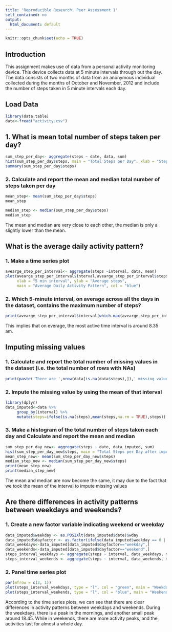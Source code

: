 ```yaml
---
title: 'Reproducible Research: Peer Assessment 1'
self_contained: no
output:
  html_document: default
---
```


```r
knitr::opts_chunk$set(echo = TRUE)
```

## Introduction
This assignment makes use of data from a personal activity monitoring device. This device collects data at 5 minute intervals through out the day. The data consists of two months of data from an anonymous individual collected during the months of October and November, 2012 and include the number of steps taken in 5 minute intervals each day.


## Load Data
```r
library(data.table)
data<-fread("activity.csv")
```

## 1. What is mean total number of steps taken per day?
```r
sum_step_per_day<- aggregate(steps ~ date, data, sum)
hist(sum_step_per_day$steps, main = "Total Steps per Day", xlab = "Steps", col = "green", breaks = 20)
summary(sum_step_per_day$steps)
```

### 2. Calculate and report the mean and median total number of steps taken per day
```r
mean_step<- mean(sum_step_per_day$steps)
mean_step

median_step <- median(sum_step_per_day$steps)
median_step
```
The mean and median are very close to each other, the median is only a slightly lower than the mean.

## What is the average daily activity pattern?
### 1. Make a time series plot 
```r
avearge_step_per_interval<- aggregate(steps ~interval, data, mean)
plot(avearge_step_per_interval$interval,avearge_step_per_interval$steps,type='l',
     xlab = "5 min interval", ylab = "Average steps", 
     main = "Average Daily Activity Pattern", col = "blue")
```    

### 2. Which 5-minute interval, on average across all the days in the dataset, contains the maximum number of steps?
```r
print(avearge_step_per_interval$interval[which.max(avearge_step_per_interval$steps)])
```
This implies that on everage, the most active time interval is around 8.35 am.


## Imputing missing values
### 1. Calculate and report the total number of missing values in the dataset (i.e. the total number of rows with NAs)
```r
print(paste('There are ',nrow(data[is.na(data$steps),]),' missing values'))
```

### 2. Impute the missing value by using the mean of that interval
```r
library(dplyr)
data_imputed<-data %>% 
     group_by(interval) %>% 
     mutate(steps=ifelse(is.na(steps),mean(steps,na.rm = TRUE),steps))
```

### 3. Make a histogram of the total number of steps taken each day and Calculate and report the mean and median 
```r
sum_step_per_day_new<- aggregate(steps ~ date, data_imputed, sum)
hist(sum_step_per_day_new$steps, main = "Total Steps per Day after imputation", xlab = "Steps", col = "green", breaks = 20)
mean_step_new<- mean(sum_step_per_day_new$steps)
median_step_new <- median(sum_step_per_day_new$steps)
print(mean_step_new)
print(median_step_new)
```
The mean and median are now become the same, it may due to the fact that we took the mean of the interval to impute missing values

## Are there differences in activity patterns between weekdays and weekends?
### 1. Create a new factor variable indicating weekend or weekday
```r
data_imputed$weekday <- as.POSIXlt(data_imputed$date)$wday
data_imputed$dayfactor <- as.factor(ifelse(data_imputed$weekday == 0 | data_imputed$weekday == 6, "weekend", "weekday"))
data_weekdays<-data_imputed[data_imputed$dayfactor=="weekday",]
data_weekends<-data_imputed[data_imputed$dayfactor=="weekend",]
steps_interval_weekdays <- aggregate(steps ~ interval, data_weekdays, mean)
steps_interval_weekends <- aggregate(steps ~ interval, data_weekends, mean)
```

### 2. Panel time series plot 
```r
par(mfrow = c(2, 1))
plot(steps_interval_weekdays, type = "l", col = "green", main = "Weekdays")
plot(steps_interval_weekends, type = "l", col = "blue", main = "Weekends") 
```

According to the time series plots, we can see that there are clear differences in activity patterns between weekdays and weekends. During the weekdays, there is a peak in the mornings, and another small peak around 18.45. While in weekends, there are more activity peaks, and the activities last for almost a whole day.
